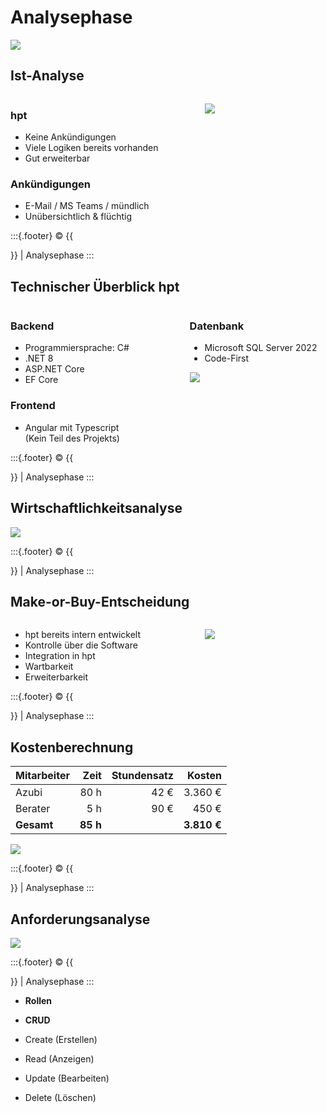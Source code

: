 # Analysephase {auto-animate=true}

![](./images/title-svgs/analyse.svg)

## Ist-Analyse {auto-animate=true}

:::: {.columns}
:::{.column width="60%"}

### hpt

- Keine Ankündigungen
- Viele Logiken bereits vorhanden
- Gut erweiterbar

### Ankündigungen

- E-Mail / MS Teams / mündlich
- Unübersichtlich & flüchtig

:::

:::{.column width="40%"}
![](./images/title-svgs/analyse.svg)
:::
::::

:::{.footer}
© {{<meta name>}} | Analysephase
:::

## Technischer Überblick hpt {auto-animate=true}

:::: {.columns}
:::{.column width="50%"}

### Backend

- Programmiersprache: C#
- .NET 8
- ASP.NET Core
- EF Core

### Frontend

- Angular mit Typescript <br>(Kein Teil des Projekts)

:::

:::{.column width="50%" .center style="text-align: left;"}

### Datenbank

- Microsoft SQL Server 2022
- Code-First

:::{#analyse-svg}
![](./images/title-svgs/analyse.svg)
:::

:::
::::

:::{.footer}
© {{<meta name>}} | Analysephase
:::

## Wirtschaftlichkeitsanalyse {auto-animate=true}

![](./images/title-svgs/finance.svg){fig-align="center"}

:::{.footer}
© {{<meta name>}} | Analysephase
:::

## Make-or-Buy-Entscheidung {auto-animate=true}

:::: {.columns}
:::{.column width="60%"}

- hpt bereits intern entwickelt
- Kontrolle über die Software
- Integration in hpt
- Wartbarkeit
- Erweiterbarkeit

:::

:::{.column width="40%" .center}
![](./images/title-svgs/finance.svg)
:::
::::

:::{.footer}
© {{<meta name>}} | Analysephase
:::

## Kostenberechnung


| Mitarbeiter | Zeit  | Stundensatz | Kosten |
|-------------|------:|------------:|-------:|
| Azubi       | 80 h  | 42 €        | 3.360 € |
| Berater     | 5 h   | 90 €        | 450 €  |
| **Gesamt**  | **85 h** |   | **3.810 €** |

![](./images/title-svgs/undraw_calculator_21hp.svg){fig-align="right"}

:::{.footer}
© {{<meta name>}} | Analysephase
:::

## Anforderungsanalyse 

![](./images/diagramme/usecase.svg){fig-align="center"}

:::{.footer}
© {{<meta name>}} | Analysephase
:::

::: {.notes}

- **Rollen**

- **CRUD**

- Create (Erstellen)
- Read (Anzeigen)
- Update (Bearbeiten)
- Delete (Löschen)

:::
